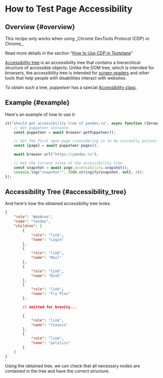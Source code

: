 
# How to Test Page Accessibility

## Overview {#overview}

<Admonition type="warning">
This recipe only works when using _Chrome DevTools Protocol (CDP) or Chrome_.

Read more details in the section “[How to Use CDP in Testplane][how-to-use-cdp]”

</Admonition>

[Accessibility tree][accessibility-tree] is an accessibility tree that contains a hierarchical structure of accessible objects. Unlike the DOM tree, which is intended for browsers, the accessibility tree is intended for [screen readers][screen-reader] and other tools that help people with disabilities interact with websites.

To obtain such a tree, _puppeteer_ has a special [Accessibility class][puppeteer-accessibility].

## Example {#example}

Here's an example of how to use it:

```javascript
it("should get accessibility tree of yandex.ru", async function ({browser}) {
    // Get puppeteer instance
    const puppeteer = await browser.getPuppeteer();

    // Get the first open page (considering it to be currently active)
    const [page] = await puppeteer.pages();

    await browser.url("https://yandex.ru");

    // Get the current state of the accessibility tree
    const snapshot = await page.accessibility.snapshot();
    console.log("snapshot:", JSON.stringify(snapshot, null, 4));
});
```

## Accessibility Tree {#accessibility_tree}

And here's how the obtained accessibility tree looks:

```json
{
    "role": "WebArea",
    "name": "Yandex",
    "children": [
        {
            "role": "link",
            "name": "Login"
        },
        {
            "role": "link",
            "name": "Mail"
        },
        {
            "role": "link",
            "name": "Disk"
        },
        {
            "role": "link",
            "name": "Try Plus"
        },

        // omitted for brevity...

        {
            "role": "link",
            "name": "finance"
        },
        {
            "role": "link",
            "name": "politics"
        }
    ]
}
```

Using the obtained tree, we can check that all necessary nodes are contained in the tree and have the correct structure.

[how-to-use-cdp]: ../how-to-use-cdp
[accessibility-tree]: https://web.dev/the-accessibility-tree/
[screen-reader]: https://en.wikipedia.org/wiki/Screen_reader
[puppeteer-accessibility]: https://pptr.dev/api/puppeteer.accessibility
